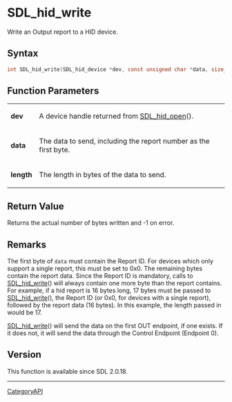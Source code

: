 = SDL_hid_write =

Write an Output report to a HID device.

== Syntax ==

<syntaxhighlight lang='c'>
int SDL_hid_write(SDL_hid_device *dev, const unsigned char *data, size_t length);
</syntaxhighlight>

== Function Parameters ==

{|
|'''dev'''
|A device handle returned from [[SDL_hid_open]]().
|-
|'''data'''
|The data to send, including the report number as the first byte.
|-
|'''length'''
|The length in bytes of the data to send.
|}

== Return Value ==

Returns the actual number of bytes written and -1 on error.

== Remarks ==

The first byte of <code>data</code> must contain the Report ID. For devices
which only support a single report, this must be set to 0x0. The remaining
bytes contain the report data. Since the Report ID is mandatory, calls to
[[SDL_hid_write]]() will always contain one more byte than the report
contains. For example, if a hid report is 16 bytes long, 17 bytes must be
passed to [[SDL_hid_write]](), the Report ID (or 0x0, for devices with a
single report), followed by the report data (16 bytes). In this example,
the length passed in would be 17.

[[SDL_hid_write]]() will send the data on the first OUT endpoint, if one
exists. If it does not, it will send the data through the Control Endpoint
(Endpoint 0).

== Version ==

This function is available since SDL 2.0.18.

----
[[CategoryAPI]]


